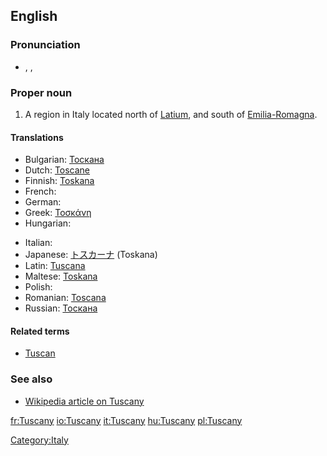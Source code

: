==English==

===Pronunciation===
* {{enPR|tŭsʹkənē}}, {{IPA|/ˈtʌskəni/}}, {{SAMPA|/"tVsk@ni/}}

===Proper noun===
{{en-proper noun}}

# A region in Italy located north of [[Latium]], and south of [[Emilia-Romagna]].

====Translations====
{{trans-top|region in Italy}}
* Bulgarian: [[Тоскана]]
* Dutch: [[Toscane]]
* Finnish: [[Toskana]]
* French: {{t|fr|Toscane|f}}
* German: {{t|de|Toskana|f}}
* Greek: [[Τοσκάνη]]
* Hungarian: {{t|hu|Toszkána}}
{{trans-mid}}
* Italian: {{t|it|Toscana|f}}
* Japanese: [[トスカーナ]] (Toskana)
* Latin: [[Tuscana]]
* Maltese: [[Toskana]]
* Polish: {{t|pl|Toskania|f}}
* Romanian: [[Toscana]] {{f}}
* Russian: [[Тоскана]]
{{trans-bottom}}

====Related terms====
* [[Tuscan]]

===See also===
* [[w:Tuscany|Wikipedia article on Tuscany]]

[[Category:Italy]]

[[fr:Tuscany]]
[[io:Tuscany]]
[[it:Tuscany]]
[[hu:Tuscany]]
[[pl:Tuscany]]